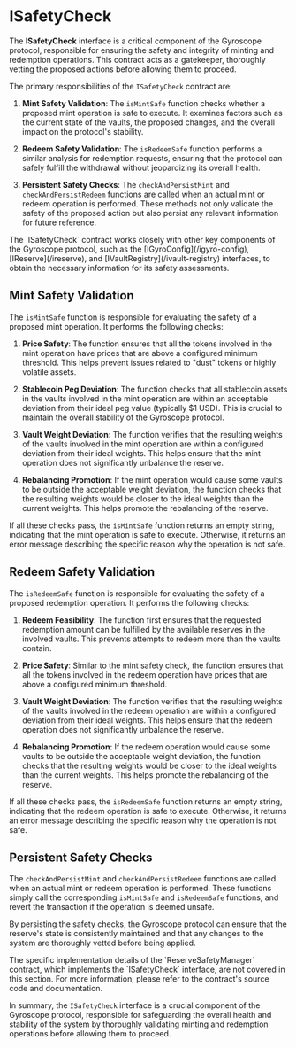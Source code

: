 
# ISafetyCheck

The **ISafetyCheck** interface is a critical component of the Gyroscope protocol, responsible for ensuring the safety and integrity of minting and redemption operations. This contract acts as a gatekeeper, thoroughly vetting the proposed actions before allowing them to proceed.

The primary responsibilities of the `ISafetyCheck` contract are:

1. **Mint Safety Validation**: The `isMintSafe` function checks whether a proposed mint operation is safe to execute. It examines factors such as the current state of the vaults, the proposed changes, and the overall impact on the protocol's stability.

2. **Redeem Safety Validation**: The `isRedeemSafe` function performs a similar analysis for redemption requests, ensuring that the protocol can safely fulfill the withdrawal without jeopardizing its overall health.

3. **Persistent Safety Checks**: The `checkAndPersistMint` and `checkAndPersistRedeem` functions are called when an actual mint or redeem operation is performed. These methods not only validate the safety of the proposed action but also persist any relevant information for future reference.

<Callout type="info">
The `ISafetyCheck` contract works closely with other key components of the Gyroscope protocol, such as the [IGyroConfig](/igyro-config), [IReserve](/ireserve), and [IVaultRegistry](/ivault-registry) interfaces, to obtain the necessary information for its safety assessments.
</Callout>

## Mint Safety Validation

The `isMintSafe` function is responsible for evaluating the safety of a proposed mint operation. It performs the following checks:

1. **Price Safety**: The function ensures that all the tokens involved in the mint operation have prices that are above a configured minimum threshold. This helps prevent issues related to "dust" tokens or highly volatile assets.

2. **Stablecoin Peg Deviation**: The function checks that all stablecoin assets in the vaults involved in the mint operation are within an acceptable deviation from their ideal peg value (typically $1 USD). This is crucial to maintain the overall stability of the Gyroscope protocol.

3. **Vault Weight Deviation**: The function verifies that the resulting weights of the vaults involved in the mint operation are within a configured deviation from their ideal weights. This helps ensure that the mint operation does not significantly unbalance the reserve.

4. **Rebalancing Promotion**: If the mint operation would cause some vaults to be outside the acceptable weight deviation, the function checks that the resulting weights would be closer to the ideal weights than the current weights. This helps promote the rebalancing of the reserve.

If all these checks pass, the `isMintSafe` function returns an empty string, indicating that the mint operation is safe to execute. Otherwise, it returns an error message describing the specific reason why the operation is not safe.

## Redeem Safety Validation

The `isRedeemSafe` function is responsible for evaluating the safety of a proposed redemption operation. It performs the following checks:

1. **Redeem Feasibility**: The function first ensures that the requested redemption amount can be fulfilled by the available reserves in the involved vaults. This prevents attempts to redeem more than the vaults contain.

2. **Price Safety**: Similar to the mint safety check, the function ensures that all the tokens involved in the redeem operation have prices that are above a configured minimum threshold.

3. **Vault Weight Deviation**: The function verifies that the resulting weights of the vaults involved in the redeem operation are within a configured deviation from their ideal weights. This helps ensure that the redeem operation does not significantly unbalance the reserve.

4. **Rebalancing Promotion**: If the redeem operation would cause some vaults to be outside the acceptable weight deviation, the function checks that the resulting weights would be closer to the ideal weights than the current weights. This helps promote the rebalancing of the reserve.

If all these checks pass, the `isRedeemSafe` function returns an empty string, indicating that the redeem operation is safe to execute. Otherwise, it returns an error message describing the specific reason why the operation is not safe.

## Persistent Safety Checks

The `checkAndPersistMint` and `checkAndPersistRedeem` functions are called when an actual mint or redeem operation is performed. These functions simply call the corresponding `isMintSafe` and `isRedeemSafe` functions, and revert the transaction if the operation is deemed unsafe.

By persisting the safety checks, the Gyroscope protocol can ensure that the reserve's state is consistently maintained and that any changes to the system are thoroughly vetted before being applied.

<Callout type="note">
The specific implementation details of the `ReserveSafetyManager` contract, which implements the `ISafetyCheck` interface, are not covered in this section. For more information, please refer to the contract's source code and documentation.
</Callout>

In summary, the `ISafetyCheck` interface is a crucial component of the Gyroscope protocol, responsible for safeguarding the overall health and stability of the system by thoroughly validating minting and redemption operations before allowing them to proceed.